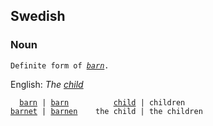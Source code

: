 

==Swedish==
===Noun===

 Definite form of ''[[barn]]''.
English: ''The [[child]]''


   [[barn]] | [[barn]]          [[child]] | children
 [[barnet]] | [[barnen]]    the child | the children